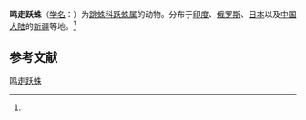{{Speciesbox
| name = 鸣走跃蛛
| status = 
| status_system = 
| image = 
| genus = Sitticus
| species = avocator
| authority = (O.P.Cambridge, 1885)<ref name='id14870'>{{cite web| url =http://www.bioinfo.cn/db05/BjdwSpecies.php?action=view&id=14870| title =鸣走跃蛛| work =《中国动物物种编目数据库》| publisher =中国科学院微生物研究所| author =中国科学院动物研究所| accessdate =2009-04-28| deadurl =yes| archiveurl =https://web.archive.org/web/20160305031634/http://www.bioinfo.cn/db05/BjdwSpecies.php?action=view&id=14870| archivedate =2016-03-05}}</ref>
}}

'''鸣走跃蛛'''（[[学名|学名]]：{{lang|la|''Sitticus avocator''}}）为[[跳蛛科|跳蛛科]][[跃蛛属|跃蛛属]]的动物。分布于[[印度|印度]]、[[俄罗斯|俄罗斯]]、[[日本|日本]]以及[[中国大陆|中国大陆]]的[[新疆|新疆]]等地。<ref name='id14870'/>

== 参考文献 ==
{{reflist}}

{{Wikispecies|Sitticus avocator}}
{{Taxonbar|from=Q2122377}}

[[Category:跃蛛属|鸣走跃蛛]]


{{蜘蛛小作品}}